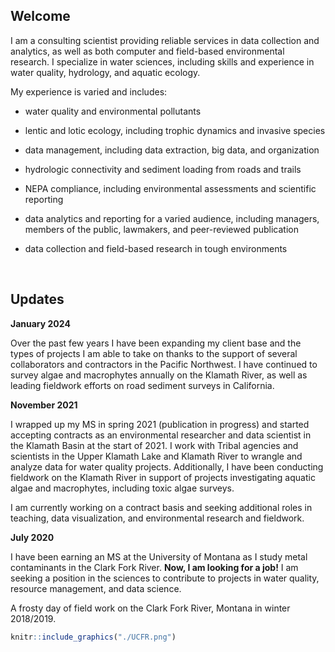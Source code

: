 
<br>
<br>

## Welcome

I am a consulting scientist providing reliable services in data collection and analytics, as well as both computer and field-based environmental research. I specialize in water sciences, including skills and experience in water quality, hydrology, and aquatic ecology.

My experience is varied and includes:

- water quality and environmental pollutants 

- lentic and lotic ecology, including trophic dynamics and invasive species

- data management, including data extraction, big data, and organization

- hydrologic connectivity and sediment loading from roads and trails

- NEPA compliance, including environmental assessments and scientific reporting

- data analytics and reporting for a varied audience, including managers, members of the public, lawmakers, and peer-reviewed publication

- data collection and field-based research in tough environments


<br>

## Updates

**January 2024**

Over the past few years I have been expanding my client base and the types of projects I am able to take on thanks to the support of several collaborators and contractors in the Pacific Northwest. I have continued to survey algae and macrophytes annually on the Klamath River, as well as leading fieldwork efforts on road sediment surveys in California. 

**November 2021**

I wrapped up my MS in spring 2021 (publication in progress) and started accepting contracts as an environmental researcher and data scientist in the Klamath Basin at the start of 2021. I work with Tribal agencies and scientists in the Upper Klamath Lake and Klamath River to wrangle and analyze data for water quality projects. Additionally, I have been conducting fieldwork on the Klamath River in support of projects investigating aquatic algae and macrophytes, including toxic algae surveys. 

I am currently working on a contract basis and seeking additional roles in teaching, data visualization, and environmental research and fieldwork. 


**July 2020** 

I have been earning an MS at the University of Montana as I study metal contaminants in the Clark Fork River. **Now, I am looking for a job!** I am seeking a position in the sciences to contribute to projects in water quality, resource management, and data science.  


A frosty day of field work on the Clark Fork River, Montana in winter 2018/2019.


```r
knitr::include_graphics("./UCFR.png")
```





